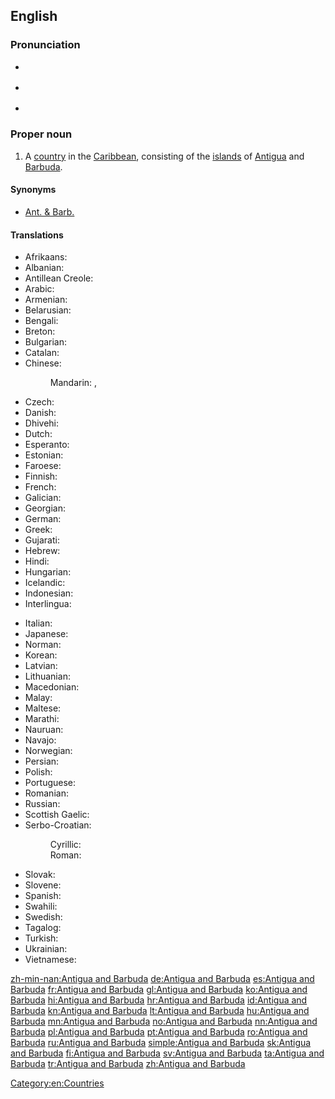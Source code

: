 ==English==
{{wikipedia}}

===Pronunciation===
* {{a|UK}} {{IPA|/ænˌtiː.ɡə ænd bɑːˈbjuː.də/|lang=en}}
* {{a|US}} {{IPA|/ænˌti.ɡə ænd bɑɹˈbju.də/|lang=en}}
* {{audio|en-us-Antigua and Barbuda.ogg|Audio (US)|lang=en}}

===Proper noun===
{{en-proper noun|head=[[Antigua]] [[and]] [[Barbuda]]}}

# A [[country]] in the [[Caribbean]], consisting of the [[island]]s of [[Antigua]] and [[Barbuda]].

====Synonyms====
* [[Ant. & Barb.]]

====Translations====
{{trans-top|Country}}
* Afrikaans: {{t|af|Antigua en Barbuda}}
* Albanian: {{t|sq|Antigua dhe Barbuda}}
* Antillean Creole: {{t|gcf|Antigwa ek Barbouda}}
* Arabic: {{t|ar|أَنْتِيغُوَا وَبَرْبُودَا|tr=ʾantīḡuwā wa-barbūdā}}
* Armenian: {{t|hy|Անտիգուա Բարբուդա|sc=Armn}}
* Belarusian: {{t|be|Антыгуа і Барбуда|f|tr=Antýhua i Barbúda}}
* Bengali: {{t|bn|এন্টিগুয়া এবং বার্বুডা|sc=Beng}}
* Breton: {{t|br|Antigua ha Barbuda}}
* Bulgarian: {{t|bg|Антигуа и Барбуда|tr=Antigua i Barbuda}}
* Catalan: {{t+|ca|Antigua i Barbuda}}
* Chinese:
*: Mandarin: {{t|cmn|安提瓜島和巴布達|sc=Hani}}, {{t|cmn|安提瓜岛和巴布达|tr=Āntíguā hé Bābùdá|sc=Hani}}
* Czech: {{t+|cs|Antigua a Barbuda}}
* Danish: {{t|da|Antigua og Barbuda}}
* Dhivehi: {{t|dv|އެންޓިގުއާ އަދި ބާބިއުޑާ|sc=Thaa}}
* Dutch: {{t+|nl|Antigua en Barbuda}}
* Esperanto: {{t|eo|Antigvo-Barbudo}}
* Estonian: {{t+|et|Antigua ja Barbuda}}
* Faroese: {{t|fo|Antigua og Barbuda}}
* Finnish: {{t+|fi|Antigua ja Barbuda}}
* French: {{t+|fr|Antigua-et-Barbuda}}
* Galician: {{t+|gl|Antiga e Barbuda}}
* Georgian: {{t|ka|ანტიგუა და ბარბუდა|sc=Geor}}
* German: {{t+|de|Antigua und Barbuda|n}}
* Greek: {{t+|el|Αντίγκουα και Μπαρμπούντα|f|sc=Grek}}
* Gujarati: {{t|gu|એંટિગુવા અને બર્બુડા|sc=Gujr}}
* Hebrew: {{t|he|אנטיגואה וברבודה|tr=antigvah ve-barbudah|sc=Hebr}}
* Hindi: {{t|hi|एन्टिगुवा और बर्बुडा|tr=enṭiguvā aur barbuḍā|sc=Deva}}
* Hungarian: {{t+|hu|Antigua és Barbuda}}
* Icelandic: {{t|is|Antígva og Barbúda}}
* Indonesian: {{t|id|Antigua dan Barbuda}}
* Interlingua: {{t|ia|Antigua e Barbuda}}
{{trans-mid}}
* Italian: {{t|it|Antigua e Barbuda}}
* Japanese: {{t|ja|アンティグア・バーブーダ|tr=Antigua Bābūda}}
* Norman: {{t|nrf|Antigua et Barbuda}}
* Korean: {{t+|ko|앤티가 바부다|tr=Aentiga Babuda|sc=Kore}}
* Latvian: {{t|lv|Antigva un Barbuda}}
* Lithuanian: {{t+|lt|Antigva ir Barbuda}}
* Macedonian: {{t|mk|Антигва и Барбуда|f|tr=Antígva i Barbúda}}
* Malay: {{t|ms|Antigua dan Barbuda}}
* Maltese: {{t|mt|Antigwa u Barbuda}}
* Marathi: {{t|mr|एन्टिगुवा आणि बर्बूडा|tr=enṭiguvā āṇi barbūḍā|sc=Deva}}
* Nauruan: {{t|na|Antigua me Barbuda}}
* Navajo: {{t|nv|Antíígwa dóó Hashkʼaan Bikéyah Yázhí}}
* Norwegian: {{t+|no|Antigua og Barbuda}}
* Persian: {{t|fa|آنتیگوا و باربودا|tr=Ântigvâ va Bârbudâ|sc=fa-Arab}}
* Polish: {{t+|pl|Antigua i Barbuda|f}}
* Portuguese: {{t+|pt|Antígua e Barbuda}}
* Romanian: {{t|ro|Antigua și Barbuda|f}}
* Russian: {{t|ru|Анти́гуа и Барбу́да|f}}
* Scottish Gaelic: {{t|gd|Antigua agus Barbuda}}
* Serbo-Croatian:
*: Cyrillic: {{t|sh|Антигва и Барбуда|sc=Cyrl}}
*: Roman: {{t|sh|Antigva i Barbuda}}
* Slovak: {{t|sk|Antigua a Barbuda}}
* Slovene: {{t+|sl|Antigva in Barbuda}}
* Spanish: {{t+|es|Antigua y Barbuda}}
* Swahili: {{t+|sw|Antigua na Barbuda}}
* Swedish: {{t+|sv|Antigua och Barbuda}}
* Tagalog: {{t+|tl|Antigua at Barbuda}}
* Turkish: {{t+|tr|Antigua ve Barbuda}}
* Ukrainian: {{t+|uk|Антигуа і Барбуда|f|tr=Antýhua i Barbúda}}
* Vietnamese: {{t|vi|Antigua và Barbuda}}
{{trans-bottom}}

[[Category:en:Countries]]

[[zh-min-nan:Antigua and Barbuda]]
[[de:Antigua and Barbuda]]
[[es:Antigua and Barbuda]]
[[fr:Antigua and Barbuda]]
[[gl:Antigua and Barbuda]]
[[ko:Antigua and Barbuda]]
[[hi:Antigua and Barbuda]]
[[hr:Antigua and Barbuda]]
[[id:Antigua and Barbuda]]
[[kn:Antigua and Barbuda]]
[[lt:Antigua and Barbuda]]
[[hu:Antigua and Barbuda]]
[[mn:Antigua and Barbuda]]
[[no:Antigua and Barbuda]]
[[nn:Antigua and Barbuda]]
[[pl:Antigua and Barbuda]]
[[pt:Antigua and Barbuda]]
[[ro:Antigua and Barbuda]]
[[ru:Antigua and Barbuda]]
[[simple:Antigua and Barbuda]]
[[sk:Antigua and Barbuda]]
[[fi:Antigua and Barbuda]]
[[sv:Antigua and Barbuda]]
[[ta:Antigua and Barbuda]]
[[tr:Antigua and Barbuda]]
[[zh:Antigua and Barbuda]]